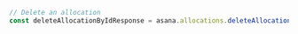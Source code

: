 ```typescript index.ts
// Delete an allocation
const deleteAllocationByIdResponse = asana.allocations.deleteAllocationById()
```